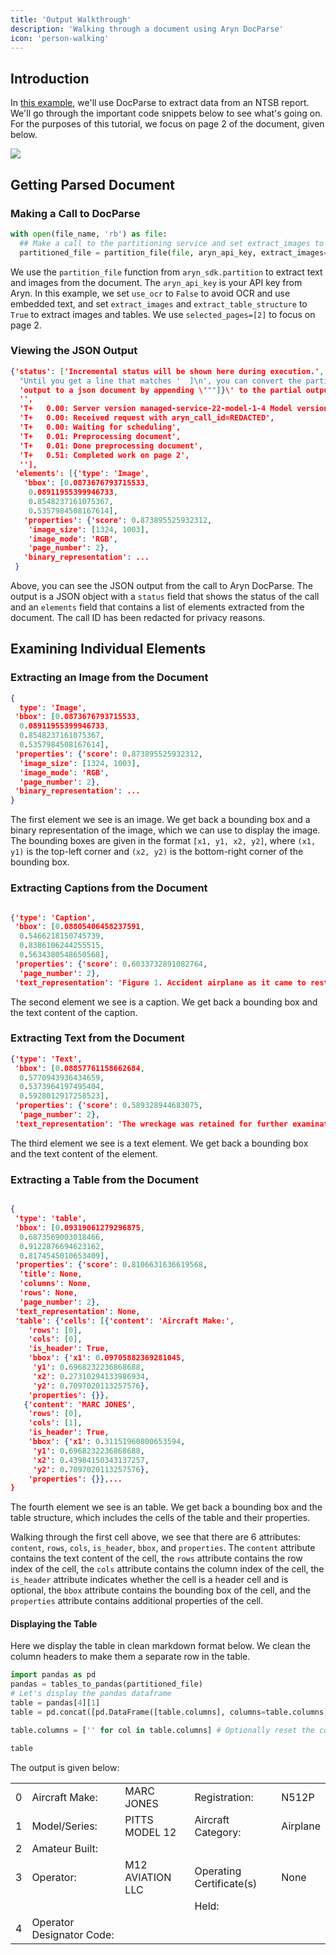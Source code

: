 ```yaml
---
title: 'Output Walkthrough'
description: 'Walking through a document using Aryn DocParse'
icon: 'person-walking'
---
```


## Introduction

In [this example](https://colab.research.google.com/drive/120STOQ5wGIpFUbgS7Gcld_PVW-CfLWOg#scrollTo=bTu2a1K-F19w), we'll use DocParse to extract data from an NTSB report. We'll go through the important code snippets below to see what's going on. For the purposes of this tutorial, we focus on page 2 of the document, given below.

<Frame>
  <img src="../images/59_page2.png" />
</Frame>

## Getting Parsed Document

### Making a Call to DocParse

```python text_demo.py
with open(file_name, 'rb') as file:
  ## Make a call to the partitioning service and set extract_images to true.
  partitioned_file = partition_file(file, aryn_api_key, extract_images=True, extract_table_structure=True, use_ocr=False, selected_pages=[2])
```
We use the `partition_file` function from `aryn_sdk.partition` to extract text and images from the document. The `aryn_api_key` is your API key from Aryn. In this example, we set `use_ocr` to `False` to avoid OCR and use embedded text, and set `extract_images` and `extract_table_structure` to `True` to extract images and tables. We use `selected_pages=[2]` to focus on page 2.

### Viewing the JSON Output

```json output.json
{'status': ['Incremental status will be shown here during execution.',
  "Until you get a line that matches '  ]\n', you can convert the partial",
  'output to a json document by appending \'""]}\' to the partial output.',
  '',
  'T+   0.00: Server version managed-service-22-model-1-4 Model version 1.4',
  'T+   0.00: Received request with aryn_call_id=REDACTED',
  'T+   0.00: Waiting for scheduling',
  'T+   0.01: Preprocessing document',
  'T+   0.01: Done preprocessing document',
  'T+   0.51: Completed work on page 2',
  ''],
 'elements': [{'type': 'Image',
   'bbox': [0.0873676793715533,
    0.08911955399946733,
    0.8548237161075367,
    0.5357984508167614],
   'properties': {'score': 0.873895525932312,
    'image_size': [1324, 1003],
    'image_mode': 'RGB',
    'page_number': 2},
   'binary_representation': ...
 }
```

Above, you can see the JSON output from the call to Aryn DocParse. The output is a JSON object with a `status` field that shows the status of the call and an `elements` field that contains a list of elements extracted from the document. The call ID has been redacted for privacy reasons.

## Examining Individual Elements

### Extracting an Image from the Document

```json image.json
{ 
  type': 'Image',
 'bbox': [0.0873676793715533,
  0.08911955399946733,
  0.8548237161075367,
  0.5357984508167614],
 'properties': {'score': 0.873895525932312,
  'image_size': [1324, 1003],
  'image_mode': 'RGB',
  'page_number': 2},
 'binary_representation': ...
}
```
The first element we see is an image. We get back a bounding box and a binary representation of the image, which we can use to display the image. The bounding boxes are given in the format `[x1, y1, x2, y2]`, where `(x1, y1)` is the top-left corner and `(x2, y2)` is the bottom-right corner of the bounding box.

### Extracting Captions from the Document

```json caption.json

{'type': 'Caption',
 'bbox': [0.08805406458237591,
  0.5466218150745739,
  0.8386106244255515,
  0.5634380548650568],
 'properties': {'score': 0.6033732891082764,
  'page_number': 2},
 'text_representation': 'Figure 1. Accident airplane as it came to rest (Source: Federal Aviation Administration)\n'}
```
The second element we see is a caption. We get back a bounding box and the text content of the caption.

### Extracting Text from the Document

```json text.json
{'type': 'Text',
 'bbox': [0.08857761158662684,
  0.5770943936434659,
  0.5373964197495404,
  0.5928012917258523],
 'properties': {'score': 0.589328944683075,
  'page_number': 2},
 'text_representation': 'The wreckage was retained for further examination. \n'}
```
The third element we see is a text element. We get back a bounding box and the text content of the element.

### Extracting a Table from the Document

```json table.json

{ 
 'type': 'table',
 'bbox': [0.09319061279296875,
  0.6873569003018466,
  0.9122876694623162,
  0.8174545010653409],
 'properties': {'score': 0.8106631636619568,
  'title': None,
  'columns': None,
  'rows': None,
  'page_number': 2},
 'text_representation': None,
 'table': {'cells': [{'content': 'Aircraft Make:',
    'rows': [0],
    'cols': [0],
    'is_header': True,
    'bbox': {'x1': 0.09705882369281045,
     'y1': 0.6968232236868688,
     'x2': 0.27310294133986934,
     'y2': 0.7097020113257576},
    'properties': {}},
   {'content': 'MARC JONES',
    'rows': [0],
    'cols': [1],
    'is_header': True,
    'bbox': {'x1': 0.31151960800653594,
     'y1': 0.6968232236868688,
     'x2': 0.43984150343137257,
     'y2': 0.7097020113257576},
    'properties': {}},...
}
```
The fourth element we see is an table. We get back a bounding box and the table structure, which includes the cells of the table and their properties.

Walking through the first cell above, we see that there are 6 attributes: `content`, `rows`, `cols`, `is_header`, `bbox`, and `properties`. The `content` attribute contains the text content of the cell, the `rows` attribute contains the row index of the cell, the `cols` attribute contains the column index of the cell, the `is_header` attribute indicates whether the cell is a header cell and is optional, the `bbox` attribute contains the bounding box of the cell, and the `properties` attribute contains additional properties of the cell.

#### Displaying the Table

Here we display the table in clean markdown format below. We clean the column headers to make them a separate row in the table.
```python display_table.py
import pandas as pd
pandas = tables_to_pandas(partitioned_file)
# Let's display the pandas dataframe
table = pandas[4][1]
table = pd.concat([pd.DataFrame([table.columns], columns=table.columns), table], ignore_index=True)

table.columns = ['' for col in table.columns] # Optionally reset the column headers

table
```
The output is given below:

|    |                           |                  |                           |          |
|---:|:--------------------------|:-----------------|:--------------------------|:---------|
|  0 | Aircraft Make:            | MARC JONES       | Registration:             | N512P    |
|  1 | Model/Series:             | PITTS MODEL 12   | Aircraft Category:        | Airplane |
|  2 | Amateur Built:            |                  |                           |          |
|  3 | Operator:                 | M12 AVIATION LLC | Operating Certificate(s)  | None     |
|    |                           |                  | Held:                     |          |
|  4 | Operator Designator Code: |                  |                           |          |

